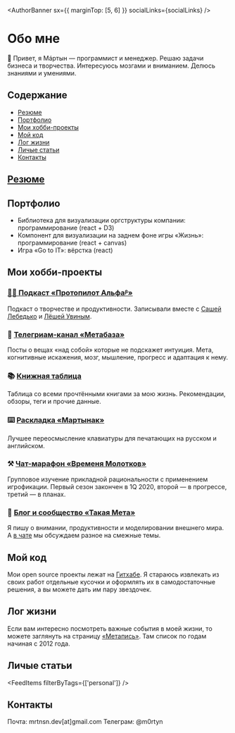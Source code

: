 
<SEO
  title="О Мартыне"
  description="Кто такой Мартын и чем он полезен"
/>
<AuthorBanner sx={{ marginTop: [5, 6] }} socialLinks={socialLinks} />

# Обо мне

🤚 Привет, я Мáртын — программист и менеджер. Решаю задачи бизнеса и творчества. Интересуюсь мозгами и вниманием. Делюсь знаниями и умениями.

## Содержание

- [Резюме](#резюме)
- [Портфолио](#портфолио)
- [Мои хобби-проекты](#мои-хобби-проекты)
- [Мой код](#мой-код)
- [Лог жизни](#лог-жизни)
- [Личые статьи](#личые-статьи)
- [Контакты](#контакты)

## [Резюме](https://www.notion.so/martyns0n/b4cf8e86c55143aa887051f12abe1391)

## Портфолио

- Библиотека для визуализации оргструктуры компании: программирование (react + D3)
- Компонент для визуализации на заднем фоне игры «Жизнь»: программирование (react + canvas)
- Игра «Go to IT»: вёрстка (react)

## Мои хобби-проекты

### [👩‍🎨 Подкаст «Протопилот Альфаᵝ»](https://anchor.fm/protopilotalpha)

Подкаст о творчестве и продуктивности. Записывали вместе с [Сашей Лебедько](ruletik.com) и [Лёшей Увиным](https://vk.com/alex_uvin_official).

### 🧿 [Телегриам-канал «Метабаза»](https://t.me/metabaza)

Посты о вещах «над собой» которые не подскажет интуиция. Мета, когнитивные искажения, мозг, мышление, прогресс и адаптация к нему.

### 📚 [Книжная таблица](https://www.notion.so/martyns0n/e7dd812d9e3143809ce58a0dcd721502?v=9197d66ef5af436aba249744f2b17f3e)

Таблица со всеми прочтёнными книгами за мою жизнь. Рекомендации, обзоры, теги и прочие данные.

### ⌨️ [Раскладка «Мартынак»](https://github.com/m0rtyn/martynak)

Лучшее переосмысление клавиатуры для печатающих на русском и английском.

### ⚒ [Чат-марафон «Временя Молотков»](https://t.me/hammertime)

Групповое изучение прикладной рациональности с применением игрофикации. Первый сезон закончен в 1Q 2020, второй — в прогрессе, третий — в планах.

### 🏰 [Блог и сообщество «Такая Мета»](https://someta.site/about)

Я пишу о внимании, продуктивности и моделировании внешнего мира. А [в чате](t.me/metaunity) мы обсуждаем разное на смежные темы.

## Мой код

Мои open source проекты лежат на [Гитхабе](https://github.com/m0rtyn). Я стараюсь извлекать из своих работ отдельные кусочки и оформлять их в самодостаточные решения, а вы можете дать им пару звездочек.

## Лог жизни

Если вам интересно посмотреть важные события в моей жизни, то можете заглянуть на страницу [«Метапись»](./log). Там список по годам начиная с 2012 года.

## Личые статьи

<FeedItems filterByTags={['personal']} />

## Контакты

Почта: mrtnsn.dev[at]gmail.com
Телеграм: @m0rtyn
